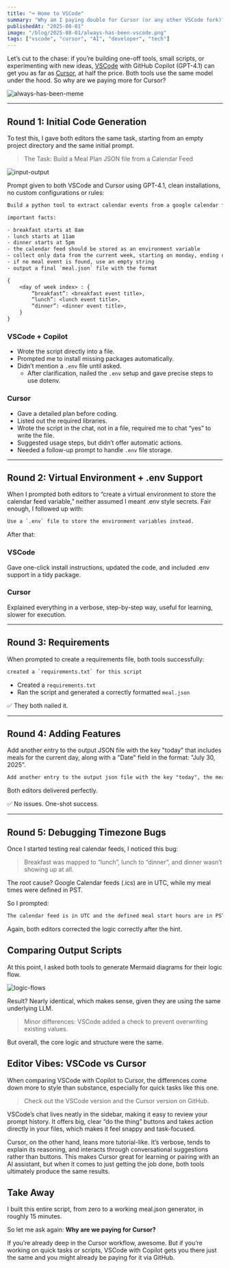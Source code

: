 ```yaml
---
title: "⌨️ Home to VSCode"
summary: "Why am I paying double for Cursor (or any other VSCode fork)?"
publishedAt: "2025-08-01"
image: "/blog/2025-08-01/always-has-been-vscode.png"
tags: ["vscode", "cursor", "AI", "developer", "tech"]
---
```


Let’s cut to the chase: if you’re building one-off tools, small scripts, or experimenting with new ideas, [VSCode][vscode] with GitHub Copilot (GPT-4.1) can get you as far as [Cursor][cursor], at half the price.
Both tools use the same model under the hood. So why are we paying more for Cursor?

![always-has-been-meme][always-has-been]

---

## Round 1: Initial Code Generation

To test this, I gave both editors the same task, starting from an empty project directory and the same initial prompt.

> The Task: Build a Meal Plan JSON file from a Calendar Feed

![input-output][input-output]

Prompt given to both VSCode and Cursor using GPT-4.1, clean installations, no custom configurations or rules:

```txt title="Prompt"
Build a python tool to extract calendar events from a google calendar feed, use the start time to classify each event as “breakfast”, “lunch” or “dinner”

important facts:

- breakfast starts at 8am
- lunch starts at 11am
- dinner starts at 5pm
- the calendar feed should be stored as an environment variable
- collect only data from the current week, starting on monday, ending on the next sunday
- if no meal event is found, use an empty string
- output a final `meal.json` file with the format

{
    <day of week index> : {
        “breakfast”: <breakfast event title>,
        “lunch”: <lunch event title>,
        “dinner”: <dinner event title>,
    }
}
```

### VSCode + Copilot

- Wrote the script directly into a file.
- Prompted me to install missing packages automatically.
- Didn’t mention a `.env` file until asked.
  - After clarification, nailed the `.env` setup and gave precise steps to use dotenv.

### Cursor

- Gave a detailed plan before coding.
- Listed out the required libraries.
- Wrote the script in the chat, not in a file, required me to chat “yes” to write the file.
- Suggested usage steps, but didn’t offer automatic actions.
- Needed a follow-up prompt to handle `.env` file storage.

---

## Round 2: Virtual Environment + .env Support

When I prompted both editors to “create a virtual environment to store the calendar feed variable,” neither assumed I meant .env style secrets. Fair enough, I followed up with:

```txt title="Prompt"
Use a `.env` file to store the environment variables instead.
```

After that:

### VSCode

Gave one-click install instructions, updated the code, and included .env support in a tidy package.

### Cursor

Explained everything in a verbose, step-by-step way, useful for learning, slower for execution.

---

## Round 3: Requirements

When prompted to create a requirements file, both tools successfully:

```txt title="Prompt"
created a `requirements.txt` for this script
```

- Created a `requirements.txt`
- Ran the script and generated a correctly formatted `meal.json`

✅ They both nailed it.

---

## Round 4: Adding Features

Add another entry to the output JSON file with the key "today" that includes meals for the current day, along with a "Date" field in the format: "July 30, 2025".

```txt title="Prompt"
Add another entry to the output json file with the key "today", the meals in this entry should be for the current calendar day and include an additional value "Date" with the current date in format Like this "July, 30, 2025"
```

Both editors delivered perfectly.

✅ No issues. One-shot success.

---

## Round 5: Debugging Timezone Bugs

Once I started testing real calendar feeds, I noticed this bug:

> Breakfast was mapped to “lunch”, lunch to “dinner”, and dinner wasn’t showing up at all.

The root cause? Google Calendar feeds (.ics) are in UTC, while my meal times were defined in PST.

So I prompted:

```txt title="Prompt"
The calendar feed is in UTC and the defined meal start hours are in PST. Convert the times and map to the correct meals.
```

Again, both editors corrected the logic correctly after the hint.

## Comparing Output Scripts

At this point, I asked both tools to generate Mermaid diagrams for their logic flow.

![logic-flows][logic-flows]

Result? Nearly identical, which makes sense, given they are using the same underlying LLM.

> Minor differences: VSCode added a check to prevent overwriting existing values.

But overall, the core logic and structure were the same.

## Editor Vibes: VSCode vs Cursor

When comparing VSCode with Copilot to Cursor, the differences come down more to style than substance, especially for quick tasks like this one.

> Check out the VSCode version and the Cursor version on GitHub.

VSCode’s chat lives neatly in the sidebar, making it easy to review your prompt history. It offers big, clear “do the thing” buttons and takes action directly in your files, which makes it feel snappy and task-focused.

Cursor, on the other hand, leans more tutorial-like. It’s verbose, tends to explain its reasoning, and interacts through conversational suggestions rather than buttons. This makes Cursor great for learning or pairing with an AI assistant, but when it comes to just getting the job done, both tools ultimately produce the same results.

## Take Away

I built this entire script, from zero to a working meal.json generator, in roughly 15 minutes.

So let me ask again: **Why are we paying for Cursor?**

If you’re already deep in the Cursor workflow, awesome. But if you’re working on quick tasks or scripts, VSCode with Copilot gets you there just the same and you might already be paying for it via GitHub.

[vscode]: https://code.visualstudio.com/
[cursor]: https://cursor.com/
[always-has-been]: /blog/2025-08-01/always-has-been-vscode.png
[logic-flows]: /blog/2025-08-01/logic-flows.png
[input-output]: /blog/2025-08-01/input-output.png
